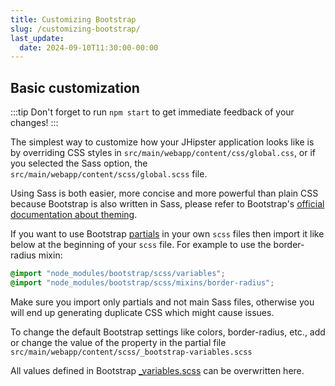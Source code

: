 ```yaml
---
title: Customizing Bootstrap
slug: /customizing-bootstrap/
last_update:
  date: 2024-09-10T11:30:00-00:00
---
```


## Basic customization
:::tip
Don't forget to run `npm start` to get immediate feedback of your changes!
:::

The simplest way to customize how your JHipster application looks like is by
overriding CSS styles in `src/main/webapp/content/css/global.css`, or if you selected the Sass option, the `src/main/webapp/content/scss/global.scss` file.

Using Sass is both easier, more concise and more powerful than plain CSS because Bootstrap is also written in Sass, please refer to Bootstrap's [official documentation about theming](https://getbootstrap.com/docs/5.3/customize/sass/).

If you want to use Bootstrap [partials](https://sass-lang.com/guide/#partials) in your own `scss` files then import it like below at the beginning of your `scss` file.
For example to use the border-radius mixin:

```css
@import "node_modules/bootstrap/scss/variables";
@import "node_modules/bootstrap/scss/mixins/border-radius";
```

Make sure you import only partials and not main Sass files, otherwise you will end up generating duplicate CSS which might cause issues.

To change the default Bootstrap settings like colors, border-radius, etc., add or change the value of the property in the partial file `src/main/webapp/content/scss/_bootstrap-variables.scss`

All values defined in Bootstrap [_variables.scss](https://github.com/twbs/bootstrap/blob/main/scss/_variables.scss) can be overwritten here.

